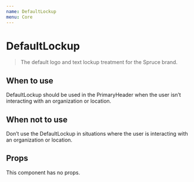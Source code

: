 ```yaml
---
name: DefaultLockup
menu: Core
---
```



# DefaultLockup

> The default logo and text lockup treatment for the Spruce brand.

<Playground>
	<div
		style={{
			display: 'inline-block',
			backgroundColor: '#2c323d',
			padding: '8px'
		}}
	>
		<DefaultLockup />
	</div>
</Playground>

## When to use

DefaultLockup should be used in the PrimaryHeader when the user isn’t interacting with an organization or location.

## When not to use

Don’t use the DefaultLockup in situations where the user is interacting with an organization or location.

## Props

This component has no props.

<Props of={DefaultLockup} />
